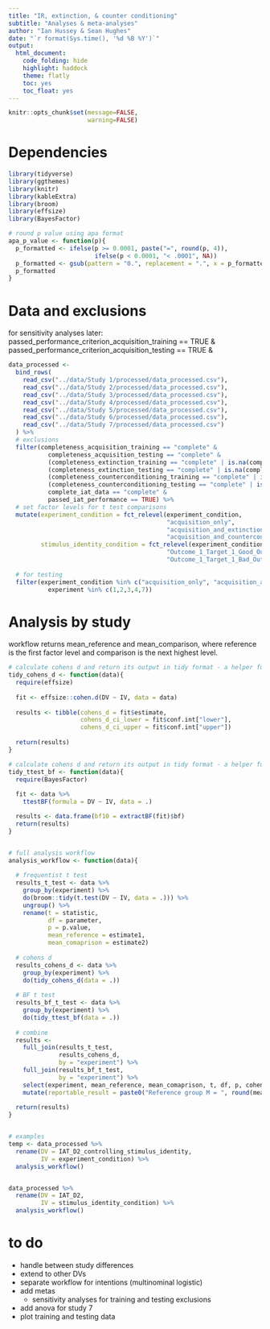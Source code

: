 ```yaml
---
title: "IR, extinction, & counter conditioning"
subtitle: "Analyses & meta-analyses"
author: "Ian Hussey & Sean Hughes"
date: "`r format(Sys.time(), '%d %B %Y')`"
output: 
  html_document:
    code_folding: hide
    highlight: haddock
    theme: flatly
    toc: yes 
    toc_float: yes
---
```


```r
knitr::opts_chunk$set(message=FALSE,
                      warning=FALSE)
```

# Dependencies

```r

library(tidyverse)
library(ggthemes)
library(knitr)
library(kableExtra)
library(broom)
library(effsize)
library(BayesFactor)

# round p value using apa format
apa_p_value <- function(p){
  p_formatted <- ifelse(p >= 0.0001, paste("=", round(p, 4)),
                        ifelse(p < 0.0001, "< .0001", NA))
  p_formatted <- gsub(pattern = "0.", replacement = ".", x = p_formatted, fixed = TRUE)
  p_formatted
}

```

# Data and exclusions

 for sensitivity analyses later:
passed_performance_criterion_acquisition_training == TRUE &
passed_performance_criterion_acquisition_testing == TRUE &

```r

data_processed <-
  bind_rows(
    read_csv("../data/Study 1/processed/data_processed.csv"),
    read_csv("../data/Study 2/processed/data_processed.csv"),
    read_csv("../data/Study 3/processed/data_processed.csv"),
    read_csv("../data/Study 4/processed/data_processed.csv"),
    read_csv("../data/Study 5/processed/data_processed.csv"),
    read_csv("../data/Study 6/processed/data_processed.csv"),
    read_csv("../data/Study 7/processed/data_processed.csv")
  ) %>%
  # exclusions
  filter(completeness_acquisition_training == "complete" &
           completeness_acquisition_testing == "complete" &
           (completeness_extinction_training == "complete" | is.na(completeness_extinction_training)) &
           (completeness_extinction_testing == "complete" | is.na(completeness_extinction_testing)) &
           (completeness_counterconditioning_training == "complete" | is.na(completeness_counterconditioning_training)) &
           (completeness_counterconditioning_testing == "complete" | is.na(completeness_counterconditioning_testing)) &
           complete_iat_data == "complete" &
           passed_iat_performance == TRUE) %>%
  # set factor levels for t test comparisons
  mutate(experiment_condition = fct_relevel(experiment_condition,
                                            "acquisition_only", 
                                            "acquisition_and_extinction",
                                            "acquisition_and_counterconditioning"),
         stimulus_identity_condition = fct_relevel(experiment_condition,
                                            "Outcome_1_Target_1_Good_Outcome_2_Target_2_Bad",
                                            "Outcome_1_Target_1_Bad_Outcome_2_Target_2_Good")) %>%
  
  # for testing
  filter(experiment_condition %in% c("acquisition_only", "acquisition_and_extinction") & 
           experiment %in% c(1,2,3,4,7))

```

# Analysis by study

workflow returns mean_reference and mean_comparison, where reference is the first factor level and comparison is the next highest level.

```r

# calculate cohens d and return its output in tidy format - a helper function for analysis_workflow
tidy_cohens_d <- function(data){
  require(effsize)
  
  fit <- effsize::cohen.d(DV ~ IV, data = data)
  
  results <- tibble(cohens_d = fit$estimate,
                    cohens_d_ci_lower = fit$conf.int["lower"],
                    cohens_d_ci_upper = fit$conf.int["upper"])
  
  return(results)
}

# calculate cohens d and return its output in tidy format - a helper function for analysis_workflow
tidy_ttest_bf <- function(data){
  require(BayesFactor)
  
  fit <- data %>%
    ttestBF(formula = DV ~ IV, data = .)

  results <- data.frame(bf10 = extractBF(fit)$bf)
  return(results)
}


# full analysis workflow
analysis_workflow <- function(data){
  
  # frequentist t test
  results_t_test <- data %>%
    group_by(experiment) %>%
    do(broom::tidy(t.test(DV ~ IV, data = .))) %>%
    ungroup() %>%
    rename(t = statistic,
           df = parameter,
           p = p.value,
           mean_reference = estimate1,
           mean_comaprison = estimate2)
  
  # cohens d
  results_cohens_d <- data %>%
    group_by(experiment) %>%
    do(tidy_cohens_d(data = .))
  
  # BF t test
  results_bf_t_test <- data %>%
    group_by(experiment) %>%
    do(tidy_ttest_bf(data = .))
  
  # combine
  results <- 
    full_join(results_t_test,
              results_cohens_d,
              by = "experiment") %>%
    full_join(results_bf_t_test,
              by = "experiment") %>%
    select(experiment, mean_reference, mean_comaprison, t, df, p, cohens_d, cohens_d_ci_lower, cohens_d_ci_upper, bf10) %>%
    mutate(reportable_result = paste0("Reference group M = ", round(mean_reference, 2), ", comparison group M = ", round(mean_comaprison, 2), ", t(", round(df, 2), ") = ", round(t, 2), ", p ", apa_p_value(p), ", d = ", round(cohens_d, 2), ", 95% CI [", round(cohens_d_ci_lower, 2), ", ", round(cohens_d_ci_upper, 2), "], BF10 = ", round(bf10, 1)))
  
  return(results)
}


# examples
temp <- data_processed %>%
  rename(DV = IAT_D2_controlling_stimulus_identity, 
         IV = experiment_condition) %>%
  analysis_workflow()


data_processed %>%
  rename(DV = IAT_D2, 
         IV = stimulus_identity_condition) %>%
  analysis_workflow()


```

# to do

- handle between study differences
- extend to other DVs
- separate workflow for intentions (multinominal logistic)
- add metas
  - sensitivity analyses for training and testing exclusions
- add anova for study 7
- plot training and testing data







